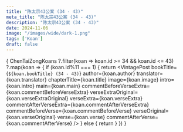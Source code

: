 ```yaml
---
title: "陈太宗43公案 (34 - 43)"
meta_title: "陈太宗43公案 (34 - 43)"
description: "陈太宗43公案 (34 - 43)"
date: 2024-11-06
image: "/images/wide/dark-1.png"
tags: ['Koan']
draft: false
---
```



<div class="container zh-koans">

  {
    ChenTaiZongKoans
     ?.filter(koan => koan.id >= 34 && koan.id <= 43)
     ?.map(koan => {
        if (koan.id%11 === 1) {
          return <VintagePost
                    bookTitle={`${koan.bookTitle} (34 - 43)`}
                    author={koan.author}
                    translator={koan.translator}
                    chapterTitle={koan.title} image={koan.image}
                    intro={koan.intro} main={koan.main}
                    commentBeforeVerseExtra={koan.commentBeforeVerseExtra}
                    verseExtraOriginal={koan.verseExtraOriginal}
                    verseExtra={koan.verseExtra}
                    commentAfterVerseExtra={koan.commentAfterVerseExtra}
                    commentBeforeVerse={koan.commentBeforeVerse}
                    verseOriginal={koan.verseOriginal}
                    verse={koan.verse}
                    commentAfterVerse={koan.commentAfterVerse}
          />
        } else {
          return <VintagePost chapterTitle={koan.title} image={koan.image}
                              intro={koan.intro} main={koan.main}
                              commentBeforeVerseExtra={koan.commentBeforeVerseExtra}
                              verseExtraOriginal={koan.verseExtraOriginal}
                              verseExtra={koan.verseExtra}
                              commentAfterVerseExtra={koan.commentAfterVerseExtra}
                              commentBeforeVerse={koan.commentBeforeVerse}
                              verseOriginal={koan.verseOriginal}
                              verse={koan.verse}
                              commentAfterVerse={koan.commentAfterVerse}
          />
        }
      })
  }

</div>

